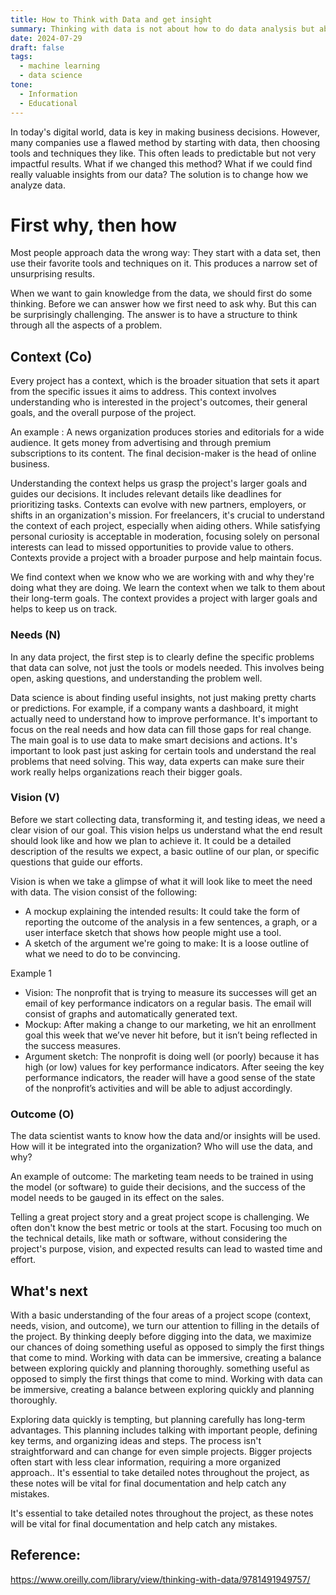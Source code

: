```yaml
---
title: How to Think with Data and get insight
summary: Thinking with data is not about how to do data analysis but about first working out what the problem is that you’re trying to solve.
date: 2024-07-29
draft: false
tags:
  - machine learning
  - data science
tone:
  - Information
  - Educational
---
```

In today's digital world, data is key in making business decisions. However, many companies use a flawed method by starting with data, then choosing tools and techniques they like. This often leads to predictable but not very impactful results. What if we changed this method? What if we could find really valuable insights from our data? The solution is to change how we analyze data.
# First why, then how

Most people approach data the wrong way: They start with a data set, then use their favorite tools and techniques on it. This produces a narrow set of unsurprising results.

When we want to gain knowledge from the data, we should first do some thinking. Before we can answer how we first need to ask why. But this can be surprisingly challenging. The answer is to have a structure to think through all the aspects of a problem.
## Context (Co)
  
Every project has a context, which is the broader situation that sets it apart from the specific issues it aims to address. This context involves understanding who is interested in the project's outcomes, their general goals, and the overall purpose of the project.

An example : A news organization produces stories and editorials for a wide audience. It gets money from advertising and through premium subscriptions to its content. The final decision-maker is the head of online business.

Understanding the context helps us grasp the project's larger goals and guides our decisions. It includes relevant details like deadlines for prioritizing tasks. Contexts can evolve with new partners, employers, or shifts in an organization's mission. For freelancers, it's crucial to understand the context of each project, especially when aiding others. While satisfying personal curiosity is acceptable in moderation, focusing solely on personal interests can lead to missed opportunities to provide value to others. Contexts provide a project with a broader purpose and help maintain focus.

We find context when we know who we are working with and why they're doing what they are doing. We learn the context when we talk to them about their long-term goals. The context provides a project with larger goals and helps to keep us on track.
### Needs (N)

In any data project, the first step is to clearly define the specific problems that data can solve, not just the tools or models needed. This involves being open, asking questions, and understanding the problem well.

Data science is about finding useful insights, not just making pretty charts or predictions. For example, if a company wants a dashboard, it might actually need to understand how to improve performance. It's important to focus on the real needs and how data can fill those gaps for real change. The main goal is to use data to make smart decisions and actions. It's important to look past just asking for certain tools and understand the real problems that need solving. This way, data experts can make sure their work really helps organizations reach their bigger goals.
### Vision (V)

Before we start collecting data, transforming it, and testing ideas, we need a clear vision of our goal. This vision helps us understand what the end result should look like and how we plan to achieve it. It could be a detailed description of the results we expect, a basic outline of our plan, or specific questions that guide our efforts.

Vision is when we take a glimpse of what it will look like to meet the need with data. The vision consist of the following:
- A mockup explaining the intended results: It could take the form of reporting the outcome of the analysis in a few sentences, a graph, or a user interface sketch that shows how people might use a tool.
- A sketch of the argument we're going to make: It is a loose outline of what we need to do to be convincing.

Example 1
- Vision: The nonprofit that is trying to measure its successes will get an email of key performance indicators on a regular basis. The email will consist of graphs and automatically generated text.
- Mockup: After making a change to our marketing, we hit an enrollment goal this week that we’ve never hit before, but it isn’t being reflected in the success measures.
- Argument sketch: The nonprofit is doing well (or poorly) because it has high (or low) values for key performance indicators. After seeing the key performance indicators, the reader will have a good sense of the state of the nonprofit’s activities and will be able to adjust accordingly.
### Outcome (O)

The data scientist wants to know how the data and/or insights will be used. How will it be integrated into the organization? Who will use the data, and why?

An example of outcome: The marketing team needs to be trained in using the model (or software) to guide their decisions, and the success of the model needs to be gauged in its effect on the sales.

Telling a great project story and a great project scope is challenging. We often don't know the best metric or tools at the start. Focusing too much on the technical details, like math or software, without considering the project's purpose, vision, and expected results can lead to wasted time and effort.

## What's next

With a basic understanding of the four areas of a project scope (context, needs,
vision, and outcome), we turn our attention to filling in the details of the project. By thinking deeply before digging into the data, we maximize our chances of doing
something useful as opposed to simply the first things that come to mind. Working with data can be immersive, creating a balance between exploring quickly and planning thoroughly. something useful as opposed to simply the first things that come to mind. Working with data can be immersive, creating a balance between exploring quickly and planning thoroughly.

Exploring data quickly is tempting, but planning carefully has long-term advantages. This planning includes talking with important people, defining key terms, and organizing ideas and steps. The process isn't straightforward and can change for even simple projects. Bigger projects often start with less clear information, requiring a more organized approach.. It's essential to take detailed notes throughout the project, as these notes will be vital for final documentation and help catch any mistakes.

It's essential to take detailed notes throughout the project, as these notes will be vital for final documentation and help catch any mistakes.
## Reference:
https://www.oreilly.com/library/view/thinking-with-data/9781491949757/